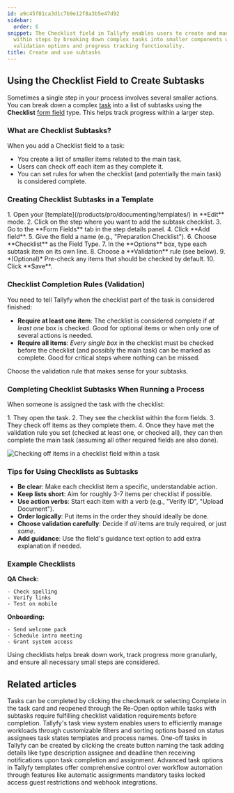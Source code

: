 ```yaml
---
id: a9c45f81ca3d1c7b9e12f8a3b5e47d92
sidebar:
  order: 6
snippet: The Checklist field in Tallyfy enables users to create and manage subtasks
  within steps by breaking down complex tasks into smaller components with customizable
  validation options and progress tracking functionality.
title: Create and use subtasks
---
```



## Using the Checklist Field to Create Subtasks

Sometimes a single step in your process involves several smaller actions. You can break down a complex [task](/products/pro/tracking-and-tasks/tasks/) into a list of subtasks using the **Checklist** [form field](/products/pro/tracking-and-tasks/tasks/what-are-form-fields-in-tallyfy/) type. This helps track progress within a larger step.

### What are Checklist Subtasks?

When you add a Checklist field to a task:
- You create a list of smaller items related to the main task.
- Users can check off each item as they complete it.
- You can set rules for when the checklist (and potentially the main task) is considered complete.

### Creating Checklist Subtasks in a Template

<Steps>
1. Open your [template](/products/pro/documenting/templates/) in **Edit** mode.
2. Click on the step where you want to add the subtask checklist.
3. Go to the **Form Fields** tab in the step details panel.
4. Click **Add field**.
5. Give the field a name (e.g., "Preparation Checklist").
6. Choose **Checklist** as the Field Type.
7. In the **Options** box, type each subtask item on its own line.
8. Choose a **Validation** rule (see below).
9. *(Optional)* Pre-check any items that should be checked by default.
10. Click **Save**.
</Steps>

### Checklist Completion Rules (Validation)

You need to tell Tallyfy when the checklist part of the task is considered finished:

*   **Require at least one item**: The checklist is considered complete if *at least one* box is checked. Good for optional items or when only one of several actions is needed.
*   **Require all items**: *Every single box* in the checklist must be checked before the checklist (and possibly the main task) can be marked as complete. Good for critical steps where nothing can be missed.

Choose the validation rule that makes sense for your subtasks.

### Completing Checklist Subtasks When Running a Process

When someone is assigned the task with the checklist:

<Steps>
1. They open the task.
2. They see the checklist within the form fields.
3. They check off items as they complete them.
4. Once they have met the validation rule you set (checked at least one, or checked all), they can then complete the main task (assuming all other required fields are also done).
</Steps>

![Checking off items in a checklist field within a task](https://screenshots.tallyfy.com/tallyfy%2Fpro%2Fdesktop-light-complete-subtasks.png)

### Tips for Using Checklists as Subtasks

*   **Be clear**: Make each checklist item a specific, understandable action.
*   **Keep lists short**: Aim for roughly 3-7 items per checklist if possible.
*   **Use action verbs**: Start each item with a verb (e.g., "Verify ID", "Upload Document").
*   **Order logically**: Put items in the order they should ideally be done.
*   **Choose validation carefully**: Decide if *all* items are truly required, or just *some*.
*   **Add guidance**: Use the field's guidance text option to add extra explanation if needed.

### Example Checklists

**QA Check:**
```
- Check spelling
- Verify links
- Test on mobile
```

**Onboarding:**
```
- Send welcome pack
- Schedule intro meeting
- Grant system access
```

Using checklists helps break down work, track progress more granularly, and ensure all necessary small steps are considered.


## Related articles
<CardGrid>
<LinkTitleCard header="<b>Tasks > Complete or reopen tasks</b>" href="/products/pro/tracking-and-tasks/tasks/how-can-i-complete-or-reopen-tasks-in-tallyfy/" > Tasks can be completed by clicking the checkmark or selecting Complete in the task card and reopened through the Re-Open option while tasks with subtasks require fulfilling checklist validation requirements before completion. </LinkTitleCard>
<LinkTitleCard header="<b>Tasks View > Customize the task view</b>" href="/products/pro/tracking-and-tasks/tasks-view/how-can-i-customize-task-views-in-tallyfy/" > Tallyfy's task view system enables users to efficiently manage workloads through customizable filters and sorting options based on status assignees task states templates and process names. </LinkTitleCard>
<LinkTitleCard header="<b>Tasks > Create a one-off task</b>" href="/products/pro/tracking-and-tasks/tasks/how-to-create-a-one-off-task-in-tallyfy/" > One-off tasks in Tallyfy can be created by clicking the create button naming the task adding details like type description assignee and deadline then receiving notifications upon task completion and assignment. </LinkTitleCard>
<LinkTitleCard header="<b>Tasks > Advanced tab</b>" href="/products/pro/tracking-and-tasks/tasks/how-can-i-utilize-tallyfys-advanced-tab-features/" > Advanced task options in Tallyfy templates offer comprehensive control over workflow automation through features like automatic assignments mandatory tasks locked access guest restrictions and webhook integrations. </LinkTitleCard>
</CardGrid>